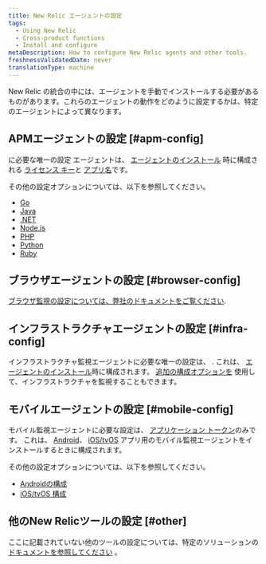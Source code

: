 ```yaml
---
title: New Relic エージェントの設定
tags:
  - Using New Relic
  - Cross-product functions
  - Install and configure
metaDescription: How to configure New Relic agents and other tools.
freshnessValidatedDate: never
translationType: machine
---
```


[](https://newrelic.com/instant-observability/)New Relic の統合の中には、エージェントを手動でインストールする必要があるものがあります。これらのエージェントの動作をどのように設定するかは、特定のエージェントによって異なります。

## APMエージェントの設定 [#apm-config]

に必要な唯一の設定 <InlinePopover type="apm"/>エージェントは、 [エージェントのインストール](/docs/agents/manage-apm-agents/installation/install-agent) 時に構成される [ライセンス キー](/docs/apis/intro-apis/new-relic-api-keys/#ingest-license-key)と [アプリ名](/docs/apm/new-relic-apm/installation-configuration/name-your-application)です。

その他の設定オプションについては、以下を参照してください。

* [Go](/docs/agents/go-agent/instrumentation/go-agent-configuration)
* [Java](/docs/agents/java-agent/configuration/java-agent-configuration-config-file)
* [.NET](/docs/agents/net-agent/installation-configuration/net-agent-configuration)
* [Node.js](/docs/agents/nodejs-agent/installation-configuration/nodejs-agent-configuration)
* [PHP](/docs/agents/php-agent/configuration/php-agent-configuration)
* [Python](/docs/agents/python-agent/installation-configuration/python-agent-configuration)
* [Ruby](/docs/agents/ruby-agent/installation-configuration/ruby-agent-configuration)

## ブラウザエージェントの設定 [#browser-config]

[ブラウザ監視の設定については、弊社のドキュメントをご覧ください](/docs/browser/new-relic-browser/configuration).

## インフラストラクチャエージェントの設定 [#infra-config]

インフラストラクチャ監視エージェントに必要な唯一の設定は、 <InlinePopover type="licenseKey"/>. これは、 [エージェントのインストール](/docs/agents/manage-apm-agents/installation/install-agent)時に構成されます。 [追加の構成オプションを](/docs/infrastructure/new-relic-infrastructure/configuration/configure-infrastructure-agent) 使用して、インフラストラクチャを監視することもできます。

## モバイルエージェントの設定 [#mobile-config]

モバイル監視エージェントに必要な設定は、 [アプリケーション トークン](/docs/mobile-monitoring/new-relic-mobile/maintenance/viewing-your-application-token)のみです。 これは、 [Android](/docs/mobile-monitoring/new-relic-mobile-android/get-started/introduction-new-relic-mobile-android)、 [iOS/tvOS](/docs/mobile-monitoring/new-relic-mobile-ios/get-started/introduction-new-relic-mobile-ios) アプリ用のモバイル監視エージェントをインストールするときに構成されます。

その他の設定オプションについては、以下を参照してください。

* [Androidの構成](/docs/mobile-monitoring/new-relic-mobile-android/api-guides/android-agent-configuration-feature-flags)
* [iOS/tvOS 構成](/docs/mobile-monitoring/new-relic-mobile-ios/api-guides/ios-agent-configuration-feature-flags)

## 他のNew Relicツールの設定 [#other]

ここに記載されていない他のツールの設定については、特定のソリューションの [ドキュメントを参照してください](https://newrelic.com/instant-observability/) 。